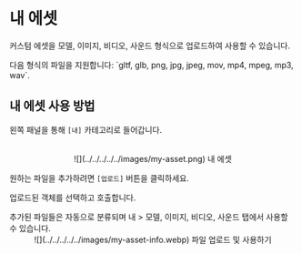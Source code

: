 
# 내 에셋

커스텀 에셋을 모델, 이미지, 비디오, 사운드 형식으로 업로드하여 사용할 수 있습니다.

<Callout type="warning">
  다음 형식의 파일을 지원합니다: `gltf, glb, png, jpg, jpeg, mov, mp4, mpeg,
  mp3, wav`.
</Callout>

## 내 에셋 사용 방법

왼쪽 패널을 통해 `[내]` 카테고리로 들어갑니다.

<br />
<center>![](../../../../../images/my-asset.png) 내 에셋</center>

원하는 파일을 추가하려면 `[업로드]` 버튼을 클릭하세요.

업로드된 객체를 선택하고 호출합니다.

<Callout type="info">
  추가된 파일들은 자동으로 분류되며 내 > 모델, 이미지, 비디오, 사운드 탭에서
  사용할 수 있습니다.
</Callout>

<br />
<center>
  ![](../../../../../images/my-asset-info.webp) 파일 업로드 및 사용하기
</center>
